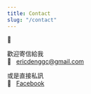 ```yaml
---
title: Contact
slug: "/contact"
---
```


👋

歡迎寄信給我  
📧 &nbsp; ericdenggc@gmail.com

或是直接私訊  
💬 &nbsp; [Facebook](https://www.facebook.com/ericdenggc)
